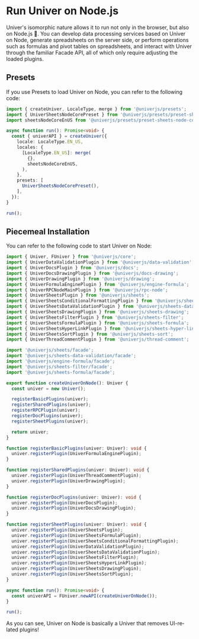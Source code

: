 
# Run Univer on Node.js

Univer's isomorphic nature allows it to run not only in the browser, but also on Node.js 🎉. You can develop data processing services based on Univer on Node, generate spreadsheets on the server side, or perform operations such as formulas and pivot tables on spreadsheets, and interact with Univer through the familiar Facade API, all of which only require adjusting the loaded plugins.

## Presets

If you use Presets to load Univer on Node, you can refer to the following code:

```typescript
import { createUniver, LocaleType, merge } from '@univerjs/presets';
import { UniverSheetsNodeCorePreset } from '@univerjs/presets/preset-sheets-node-core';
import sheetsNodeCoreEnUS from '@univerjs/presets/preset-sheets-node-core/locales/en-US';

async function run(): Promise<void> {
  const { univerAPI } = createUniver({
    locale: LocaleType.EN_US,
    locales: {
      [LocaleType.EN_US]: merge(
        {},
        sheetsNodeCoreEnUS,
      ),
    },
    presets: [
      UniverSheetsNodeCorePreset(),
    ],
  });
}

run();
```

<Showcase lang="en-US" toolbar />

## Piecemeal Installation

You can refer to the following code to start Univer on Node:

```typescript
import { Univer, FUniver } from '@univerjs/core';
import { UniverDataValidationPlugin } from '@univerjs/data-validation';
import { UniverDocsPlugin } from '@univerjs/docs';
import { UniverDocsDrawingPlugin } from '@univerjs/docs-drawing';
import { UniverDrawingPlugin } from '@univerjs/drawing';
import { UniverFormulaEnginePlugin } from '@univerjs/engine-formula';
import { UniverRPCNodeMainPlugin } from '@univerjs/rpc-node';
import { UniverSheetsPlugin } from '@univerjs/sheets';
import { UniverSheetsConditionalFormattingPlugin } from '@univerjs/sheets-conditional-formatting';
import { UniverSheetsDataValidationPlugin } from '@univerjs/sheets-data-validation';
import { UniverSheetsDrawingPlugin } from '@univerjs/sheets-drawing';
import { UniverSheetsFilterPlugin } from '@univerjs/sheets-filter';
import { UniverSheetsFormulaPlugin } from '@univerjs/sheets-formula';
import { UniverSheetsHyperLinkPlugin } from '@univerjs/sheets-hyper-link';
import { UniverSheetsSortPlugin } from '@univerjs/sheets-sort';
import { UniverThreadCommentPlugin } from '@univerjs/thread-comment';

import '@univerjs/sheets/facade';
import '@univerjs/sheets-data-validation/facade';
import '@univerjs/engine-formula/facade';
import '@univerjs/sheets-filter/facade';
import '@univerjs/sheets-formula/facade';

export function createUniverOnNode(): Univer {
  const univer = new Univer();

  registerBasicPlugins(univer);
  registerSharedPlugins(univer);
  registerRPCPlugin(univer);
  registerDocPlugins(univer);
  registerSheetPlugins(univer);

  return univer;
}

function registerBasicPlugins(univer: Univer): void {
  univer.registerPlugin(UniverFormulaEnginePlugin);
}

function registerSharedPlugins(univer: Univer): void {
  univer.registerPlugin(UniverThreadCommentPlugin);
  univer.registerPlugin(UniverDrawingPlugin);
}

function registerDocPlugins(univer: Univer): void {
  univer.registerPlugin(UniverDocsPlugin);
  univer.registerPlugin(UniverDocsDrawingPlugin);
}

function registerSheetPlugins(univer: Univer): void {
  univer.registerPlugin(UniverSheetsPlugin);
  univer.registerPlugin(UniverSheetsFormulaPlugin);
  univer.registerPlugin(UniverSheetsConditionalFormattingPlugin);
  univer.registerPlugin(UniverDataValidationPlugin);
  univer.registerPlugin(UniverSheetsDataValidationPlugin);
  univer.registerPlugin(UniverSheetsFilterPlugin);
  univer.registerPlugin(UniverSheetsHyperLinkPlugin);
  univer.registerPlugin(UniverSheetsDrawingPlugin);
  univer.registerPlugin(UniverSheetsSortPlugin);
}

async function run(): Promise<void> {
  const univerAPI = FUniver.newAPI(createUniverOnNode());
}

run();
```

As you can see, Univer on Node is basically a Univer that removes UI-related plugins!
